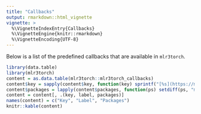 ```yaml
---
title: "Callbacks"
output: rmarkdown::html_vignette
vignette: >
  %\VignetteIndexEntry{Callbacks}
  %\VignetteEngine{knitr::rmarkdown}
  %\VignetteEncoding{UTF-8}
---
```


Below is a list of the predefined callbacks that are available in `mlr3torch`.

```r
library(data.table)
library(mlr3torch)
content = as.data.table(mlr3torch::mlr3torch_callbacks)
content$key = sapply(content$key, function(key) sprintf("[%s](https://mlr3torch.mlr-org.com/reference/mlr_callbacks_%s.html)", key, key))
content$packages = lapply(content$packages, function(ps) setdiff(ps, "mlr3torch"))
content = content[, .(key, label, packages)]
names(content) = c("Key", "Label", "Packages")
knitr::kable(content)
```

